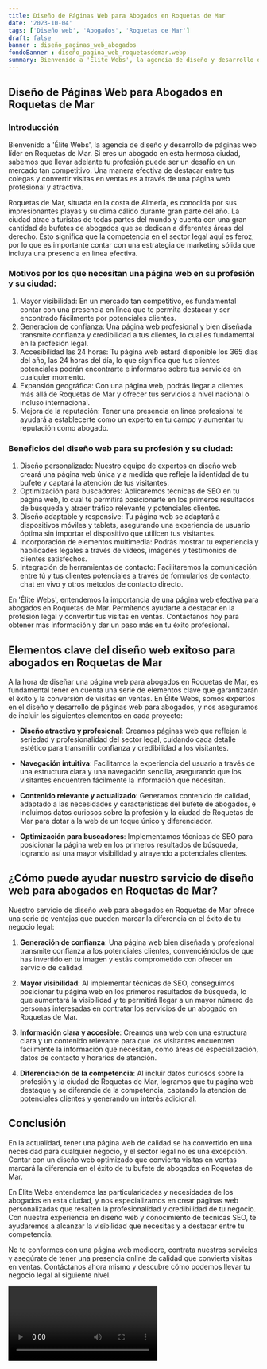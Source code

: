 ```yaml
---
title: Diseño de Páginas Web para Abogados en Roquetas de Mar
date: '2023-10-04'
tags: ['Diseño web', 'Abogados', 'Roquetas de Mar']
draft: false
banner : diseño_paginas_web_abogados
fondoBanner : diseño_pagina_web_roquetasdemar.webp
summary: Bienvenido a 'Élite Webs', la agencia de diseño y desarrollo de páginas web líder en Roquetas de Mar. Si eres un abogado en esta hermosa ciudad, sabemos que llevar adelante tu profesión puede ser un desafío en un mercado tan competitivo. Una manera efectiva de destacar entre tus colegas y convertir visitas en ventas es a través de una página web profesional y atractiva.
---
```


## Diseño de Páginas Web para Abogados en Roquetas de Mar

### Introducción

Bienvenido a 'Élite Webs', la agencia de diseño y desarrollo de páginas web líder en Roquetas de Mar. Si eres un abogado en esta hermosa ciudad, sabemos que llevar adelante tu profesión puede ser un desafío en un mercado tan competitivo. Una manera efectiva de destacar entre tus colegas y convertir visitas en ventas es a través de una página web profesional y atractiva.

Roquetas de Mar, situada en la costa de Almería, es conocida por sus impresionantes playas y su clima cálido durante gran parte del año. La ciudad atrae a turistas de todas partes del mundo y cuenta con una gran cantidad de bufetes de abogados que se dedican a diferentes áreas del derecho. Esto significa que la competencia en el sector legal aquí es feroz, por lo que es importante contar con una estrategia de marketing sólida que incluya una presencia en línea efectiva.

### Motivos por los que necesitan una página web en su profesión y su ciudad:

1. Mayor visibilidad: En un mercado tan competitivo, es fundamental contar con una presencia en línea que te permita destacar y ser encontrado fácilmente por potenciales clientes.
2. Generación de confianza: Una página web profesional y bien diseñada transmite confianza y credibilidad a tus clientes, lo cual es fundamental en la profesión legal.
3. Accesibilidad las 24 horas: Tu página web estará disponible los 365 días del año, las 24 horas del día, lo que significa que tus clientes potenciales podrán encontrarte e informarse sobre tus servicios en cualquier momento.
4. Expansión geográfica: Con una página web, podrás llegar a clientes más allá de Roquetas de Mar y ofrecer tus servicios a nivel nacional o incluso internacional.
5. Mejora de la reputación: Tener una presencia en línea profesional te ayudará a establecerte como un experto en tu campo y aumentar tu reputación como abogado.

### Beneficios del diseño web para su profesión y su ciudad:

1. Diseño personalizado: Nuestro equipo de expertos en diseño web creará una página web única y a medida que refleje la identidad de tu bufete y captará la atención de tus visitantes.
2. Optimización para buscadores: Aplicaremos técnicas de SEO en tu página web, lo cual te permitirá posicionarte en los primeros resultados de búsqueda y atraer tráfico relevante y potenciales clientes.
3. Diseño adaptable y responsive: Tu página web se adaptará a dispositivos móviles y tablets, asegurando una experiencia de usuario óptima sin importar el dispositivo que utilicen tus visitantes.
4. Incorporación de elementos multimedia: Podrás mostrar tu experiencia y habilidades legales a través de videos, imágenes y testimonios de clientes satisfechos.
5. Integración de herramientas de contacto: Facilitaremos la comunicación entre tú y tus clientes potenciales a través de formularios de contacto, chat en vivo y otros métodos de contacto directo.

En 'Élite Webs', entendemos la importancia de una página web efectiva para abogados en Roquetas de Mar. Permítenos ayudarte a destacar en la profesión legal y convertir tus visitas en ventas. Contáctanos hoy para obtener más información y dar un paso más en tu éxito profesional.

<GifSeo />

<Cta />

## Elementos clave del diseño web exitoso para abogados en Roquetas de Mar

A la hora de diseñar una página web para abogados en Roquetas de Mar, es fundamental tener en cuenta una serie de elementos clave que garantizarán el éxito y la conversión de visitas en ventas. En Élite Webs, somos expertos en el diseño y desarrollo de páginas web para abogados, y nos aseguramos de incluir los siguientes elementos en cada proyecto:

- **Diseño atractivo y profesional**: Creamos páginas web que reflejan la seriedad y profesionalidad del sector legal, cuidando cada detalle estético para transmitir confianza y credibilidad a los visitantes.

- **Navegación intuitiva**: Facilitamos la experiencia del usuario a través de una estructura clara y una navegación sencilla, asegurando que los visitantes encuentren fácilmente la información que necesitan.

- **Contenido relevante y actualizado**: Generamos contenido de calidad, adaptado a las necesidades y características del bufete de abogados, e incluimos datos curiosos sobre la profesión y la ciudad de Roquetas de Mar para dotar a la web de un toque único y diferenciador.

- **Optimización para buscadores**: Implementamos técnicas de SEO para posicionar la página web en los primeros resultados de búsqueda, logrando así una mayor visibilidad y atrayendo a potenciales clientes.

## ¿Cómo puede ayudar nuestro servicio de diseño web para abogados en Roquetas de Mar?

Nuestro servicio de diseño web para abogados en Roquetas de Mar ofrece una serie de ventajas que pueden marcar la diferencia en el éxito de tu negocio legal:

1. **Generación de confianza**: Una página web bien diseñada y profesional transmite confianza a los potenciales clientes, convenciéndolos de que has invertido en tu imagen y estás comprometido con ofrecer un servicio de calidad.

2. **Mayor visibilidad**: Al implementar técnicas de SEO, conseguimos posicionar tu página web en los primeros resultados de búsqueda, lo que aumentará la visibilidad y te permitirá llegar a un mayor número de personas interesadas en contratar los servicios de un abogado en Roquetas de Mar.

3. **Información clara y accesible**: Creamos una web con una estructura clara y un contenido relevante para que los visitantes encuentren fácilmente la información que necesitan, como áreas de especialización, datos de contacto y horarios de atención.

4. **Diferenciación de la competencia**: Al incluir datos curiosos sobre la profesión y la ciudad de Roquetas de Mar, logramos que tu página web destaque y se diferencie de la competencia, captando la atención de potenciales clientes y generando un interés adicional.

## Conclusión

En la actualidad, tener una página web de calidad se ha convertido en una necesidad para cualquier negocio, y el sector legal no es una excepción. Contar con un diseño web optimizado que convierta visitas en ventas marcará la diferencia en el éxito de tu bufete de abogados en Roquetas de Mar.

En Élite Webs entendemos las particularidades y necesidades de los abogados en esta ciudad, y nos especializamos en crear páginas web personalizadas que resalten la profesionalidad y credibilidad de tu negocio. Con nuestra experiencia en diseño web y conocimiento de técnicas SEO, te ayudaremos a alcanzar la visibilidad que necesitas y a destacar entre tu competencia.

No te conformes con una página web mediocre, contrata nuestros servicios y asegúrate de tener una presencia online de calidad que convierta visitas en ventas. Contáctanos ahora mismo y descubre cómo podemos llevar tu negocio legal al siguiente nivel.

<Video />

<CtaBot job='Abogados' city='Roquetas de Mar'/>

<Gmaps query='Roquetas de Mar+españa+maps' />